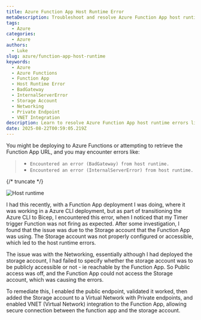 ```yaml
---
title: Azure Function App Host Runtime Error
metaDescription: Troubleshoot and resolve Azure Function App host runtime errors like BadGateway and InternalServerError due to storage account issues.
tags:
  - Azure
categories:
  - Azure
authors:
  - Luke
slug: azure/function-app-host-runtime
keywords:
  - Azure
  - Azure Functions
  - Function App
  - Host Runtime Error
  - BadGateway
  - InternalServerError
  - Storage Account
  - Networking
  - Private Endpoint
  - VNET Integration
description: Learn to resolve Azure Function App host runtime errors like BadGateway, often caused by storage account configuration issues.
date: 2025-08-22T00:59:05.219Z
---
```


You might be deploying to Azure Functions or attempting to retrieve the Function App URL, and you may encounter errors like:

> - `Encountered an error (BadGateway) from host runtime.`
> - `Encountered an error (InternalServerError) from host runtime.`

{/* truncate */}

![Host runtime](images/FunctionApp_HostRuntimeError.jpg)

I had this recently, with a Function App deployment I was doing, where it was working in a Azure CLI deployment, but as part of transitioning the Azure CLI to Bicep, I encountered this error, when I noticed that my Timer trigger Function was not firing as expected. After some investigation, I found that the issue was due to the Storage account that the Function App was using. The Storage account was not properly configured or accessible, which led to the host runtime errors.

The issue was with the Networking, essentially although I had deployed the storage account, I had failed to specify whether the storage account was to be publicly accessible or not - ie reachable by the Function App. So Public access was off, and the Function App could not access the Storage account, which was causing the errors.

To remediate this, I enabled the public endpoint, validated it worked, then added the Storage account to a Virtual Network with Private endpoints, and enabled VNET (Virtual Network) integration to the Function App, allowing secure connection between the function app and the storage account.
